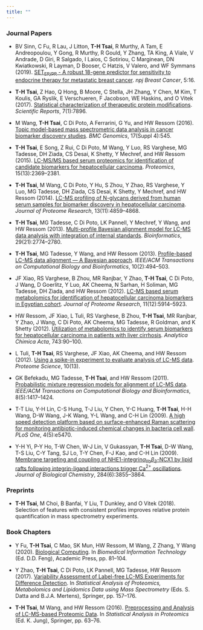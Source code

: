```yaml
---
title: ""
---
```


### Journal Papers

* BV Sinn, C Fu, R Lau, J Litton, __T-H Tsai__, R Murthy, A Tam, E Andreopoulou, Y Gong, R Murthy, R Gould, Y Zhang, TA King, A Viale, V Andrade, D Giri, R Salgado, I Laios, C Sotiriou, C Marginean, DN Kwiatkowski, R Layman, D Booser, C Hatzis, V Valero, and WF Symmans (2019). [SET$_{\text{ER/PR}}$ - A robust 18-gene predictor for sensitivity to endocrine therapy for metastatic breast cancer](https://www.ncbi.nlm.nih.gov/pubmed/31231679). _npj Breast Cancer_, 5:16. 

* __T-H Tsai__, Z Hao, Q Hong, B Moore, C Stella, JH Zhang, Y Chen, M Kim, T Koulis, GA Ryslik, E Verschueren, F Jacobson, WE Haskins, and O Vitek (2017). [Statistical characterization of therapeutic protein modifications](https://www.ncbi.nlm.nih.gov/pubmed/28801661). _Scientific Reports_, 7(1):7896.

* M Wang, __T-H Tsai__, C Di Poto, A Ferrarini, G Yu, and HW Ressom (2016). [Topic model-based mass spectrometric data analysis in cancer biomarker discovery studies](http://www.ncbi.nlm.nih.gov/pubmed/27535232). _BMC Genomics_, 17(Suppl 4):545.

* __T-H Tsai__, E Song, Z Rui, C Di Poto, M Wang, Y Luo, RS Varghese, MG Tadesse, DH Ziada, CS Desai, K Shetty, Y Mechref, and HW Ressom (2015). [LC-MS/MS based serum proteomics for identification of candidate biomarkers for hepatocellular carcinoma](http://www.ncbi.nlm.nih.gov/pubmed/25778709). _Proteomics_, 15(13):2369--2381.

* __T-H Tsai__, M Wang, C Di Poto, Y Hu, S Zhou, Y Zhao, RS Varghese, Y Luo, MG Tadesse, DH Ziada, CS Desai, K Shetty, Y Mechref, and HW Ressom (2014). [LC-MS profiling of N-glycans derived from human serum samples for biomarker discovery in hepatocellular carcinoma](http://www.ncbi.nlm.nih.gov/pubmed/25077556). _Journal of Proteome Research_, 13(11):4859--4868.

* __T-H Tsai__, MG Tadesse, C Di Poto, LK Pannell, Y Mechref, Y Wang, and HW Ressom (2013). [Multi-profile Bayesian alignment model for LC-MS data analysis with integration of internal standards](http://www.ncbi.nlm.nih.gov/pubmed/24013927). _Bioinformatics_, 29(21):2774--2780.

* __T-H Tsai__, MG Tadesse, Y Wang, and HW Ressom (2013). [Profile-based LC-MS data alignment --- A Bayesian approach](http://www.ncbi.nlm.nih.gov/pubmed/23929872). _IEEE/ACM Transactions on Computational Biology and Bioinformatics_, 10(2):494--503. 

* JF Xiao, RS Varghese, B Zhou, MR Ranjbar, Y Zhao, __T-H Tsai__, C Di Poto, J Wang, D Goerlitz, Y Luo, AK Cheema, N Sarhan, H Soliman, MG Tadesse, DH Ziada, and HW Ressom (2012). [LC-MS based serum metabolomics for identification of hepatocellular carcinoma biomarkers in Egyptian cohort](http://www.ncbi.nlm.nih.gov/pubmed/23078175). _Journal of Proteome Research_, 11(12):5914--5923. 

* HW Ressom, JF Xiao, L Tuli, RS Varghese, B Zhou, __T-H Tsai__, MR Ranjbar, Y Zhao, J Wang, C Di Poto, AK Cheema, MG Tadesse, R Goldman, and K Shetty (2012). [Utilization of metabolomics to identify serum biomarkers for hepatocellular carcinoma in patients with liver cirrhosis](http://www.ncbi.nlm.nih.gov/pubmed/22882828). _Analytica Chimica Acta_, 743:90--100. 

* L Tuli, __T-H Tsai__, RS Varghese, JF Xiao, AK Cheema, and HW Ressom (2012). [Using a spike-in experiment to evaluate analysis of LC-MS data](http://www.ncbi.nlm.nih.gov/pubmed/22369182). _Proteome Science_, 10(13). 

* GK Befekadu, MG Tadesse, __T-H Tsai__, and HW Ressom (2011). [Probabilistic mixture regression models for alignment of LC-MS data](http://www.ncbi.nlm.nih.gov/pubmed/20837998). _IEEE/ACM Transactions on Computational Biology and Bioinformatics_, 8(5):1417--1424. 

* T-T Liu, Y-H Lin, C-S Hung, T-J Liu, Y Chen, Y-C Huang, __T-H Tsai__, H-H Wang, D-W Wang, J-K Wang, Y-L Wang, and C-H Lin (2009). [A high speed detection platform based on surface-enhanced Raman scattering for monitoring antibiotic-induced chemical changes in bacteria cell wall](http://www.ncbi.nlm.nih.gov/pubmed/19421405). _PLoS One_, 4(5):e5470. 

* Y-H Yi, P-Y Ho, T-W Chen, W-J Lin, V Gukassyan, __T-H Tsai__, D-W Wang, T-S Liu, C-Y Tang, SJ Lo, T-Y Chen, F-J Kao, and C-H Lin (2009). [Membrane targeting and coupling of NHE1-integrin$\alpha_{\text{IIb}}\beta_{3}$-NCX1 by lipid rafts following integrin-ligand interactions trigger Ca$^{2+}$ oscillations](http://www.ncbi.nlm.nih.gov/pubmed/18996841). _Journal of Biological Chemistry_, 284(6):3855--3864.

### Preprints

* __T-H Tsai__, M Choi, B Banfai, Y Liu, T Dunkley, and O Vitek (2018). Selection of features with consistent profiles improves relative protein quantification in mass spectrometry experiments. 

### Book Chapters

* Y Fu, __T-H Tsai__, C Mao, SK Mun, HW Ressom, M Wang, Z Zhang, Y Wang (2020). [Biological Computing](https://www.sciencedirect.com/science/article/pii/B9780128160343000031). In _Biomedical Information Technology_ (Ed. D.D. Feng), Academic Press, pp. 81–104.

* Y Zhao, __T-H Tsai__, C Di Poto, LK Pannell, MG Tadesse, HW Ressom (2017). [Variability Assessment of Label-free LC-MS Experiments for Difference Detection](https://link.springer.com/chapter/10.1007/978-3-319-45809-0_9). In _Statistical Analysis of Proteomics, Metabolomics and Lipidomics Data using Mass Spectrometry_ (Eds. S. Datta and B.J.A. Mertens), Springer, pp. 157--176.

* __T-H Tsai__, M Wang, and HW Ressom (2016). [Preprocessing and Analysis of LC-MS-based Proteomic Data](https://www.ncbi.nlm.nih.gov/pubmed/26519169). In _Statistical Analysis in Proteomics_ (Ed. K. Jung), Springer, pp. 63--76.
